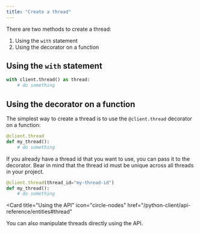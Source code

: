 ```yaml
---
title: "Create a thread"
---
```


There are two methods to create a thread:

1. Using the `with` statement
2. Using the decorator on a function

## Using the `with` statement

```python
with client.thread() as thread:
    # do something
```

## Using the decorator on a function

The simplest way to create a thread is to use the `@client.thread` decorator on a function:

```python
@client.thread
def my_thread():
    # do something
```

If you already have a thread id that you want to use, you can pass it to the decorator. Bear in mind that the thread id must be unique across all threads in your project.

```python
@client.thread(thread_id="my-thread-id")
def my_thread():
    # do something
```

<Card
  title="Using the API"
  icon="circle-nodes"
  href="/python-client/api-reference/entities#thread"
>
  You can also manipulate threads directly using the API.
</Card>
